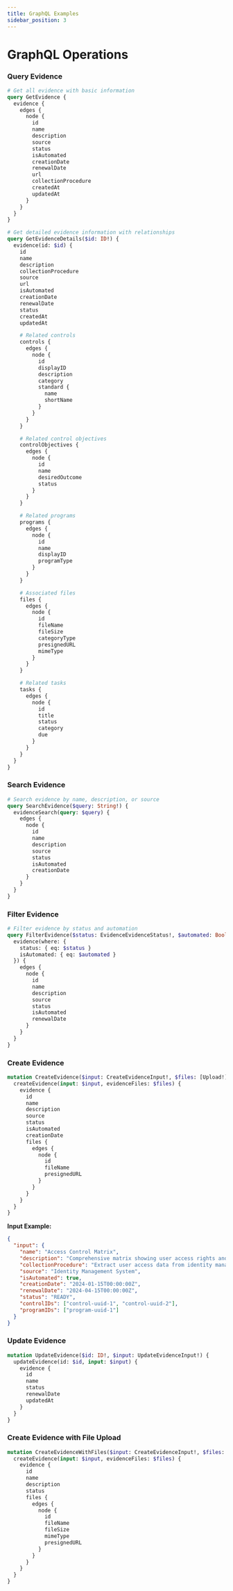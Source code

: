 ```yaml
---
title: GraphQL Examples
sidebar_position: 3
---
```


# GraphQL Operations

### Query Evidence

```graphql
# Get all evidence with basic information
query GetEvidence {
  evidence {
    edges {
      node {
        id
        name
        description
        source
        status
        isAutomated
        creationDate
        renewalDate
        url
        collectionProcedure
        createdAt
        updatedAt
      }
    }
  }
}
```

```graphql
# Get detailed evidence information with relationships
query GetEvidenceDetails($id: ID!) {
  evidence(id: $id) {
    id
    name
    description
    collectionProcedure
    source
    url
    isAutomated
    creationDate
    renewalDate
    status
    createdAt
    updatedAt

    # Related controls
    controls {
      edges {
        node {
          id
          displayID
          description
          category
          standard {
            name
            shortName
          }
        }
      }
    }

    # Related control objectives
    controlObjectives {
      edges {
        node {
          id
          name
          desiredOutcome
          status
        }
      }
    }

    # Related programs
    programs {
      edges {
        node {
          id
          name
          displayID
          programType
        }
      }
    }

    # Associated files
    files {
      edges {
        node {
          id
          fileName
          fileSize
          categoryType
          presignedURL
          mimeType
        }
      }
    }

    # Related tasks
    tasks {
      edges {
        node {
          id
          title
          status
          category
          due
        }
      }
    }
  }
}
```

### Search Evidence

```graphql
# Search evidence by name, description, or source
query SearchEvidence($query: String!) {
  evidenceSearch(query: $query) {
    edges {
      node {
        id
        name
        description
        source
        status
        isAutomated
        creationDate
      }
    }
  }
}
```

### Filter Evidence

```graphql
# Filter evidence by status and automation
query FilterEvidence($status: EvidenceEvidenceStatus!, $automated: Boolean!) {
  evidence(where: {
    status: { eq: $status }
    isAutomated: { eq: $automated }
  }) {
    edges {
      node {
        id
        name
        description
        source
        status
        isAutomated
        renewalDate
      }
    }
  }
}
```

### Create Evidence

```graphql
mutation CreateEvidence($input: CreateEvidenceInput!, $files: [Upload!]) {
  createEvidence(input: $input, evidenceFiles: $files) {
    evidence {
      id
      name
      description
      source
      status
      isAutomated
      creationDate
      files {
        edges {
          node {
            id
            fileName
            presignedURL
          }
        }
      }
    }
  }
}
```

**Input Example:**
```json
{
  "input": {
    "name": "Access Control Matrix",
    "description": "Comprehensive matrix showing user access rights and permissions across all systems",
    "collectionProcedure": "Extract user access data from identity management system and compile into matrix format",
    "source": "Identity Management System",
    "isAutomated": true,
    "creationDate": "2024-01-15T00:00:00Z",
    "renewalDate": "2024-04-15T00:00:00Z",
    "status": "READY",
    "controlIDs": ["control-uuid-1", "control-uuid-2"],
    "programIDs": ["program-uuid-1"]
  }
}
```

### Update Evidence

```graphql
mutation UpdateEvidence($id: ID!, $input: UpdateEvidenceInput!) {
  updateEvidence(id: $id, input: $input) {
    evidence {
      id
      name
      status
      renewalDate
      updatedAt
    }
  }
}
```

### Create Evidence with File Upload

```graphql
mutation CreateEvidenceWithFiles($input: CreateEvidenceInput!, $files: [Upload!]!) {
  createEvidence(input: $input, evidenceFiles: $files) {
    evidence {
      id
      name
      description
      status
      files {
        edges {
          node {
            id
            fileName
            fileSize
            mimeType
            presignedURL
          }
        }
      }
    }
  }
}
```
